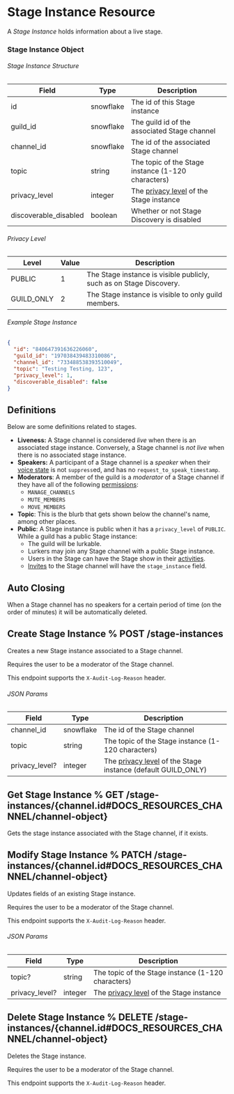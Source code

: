 
# Stage Instance Resource

A _Stage Instance_ holds information about a live stage.

### Stage Instance Object

###### Stage Instance Structure

| Field                 | Type      | Description                                                                                                   |
| --------------------- | --------- | ------------------------------------------------------------------------------------------------------------- |
| id                    | snowflake | The id of this Stage instance                                                                                 |
| guild_id              | snowflake | The guild id of the associated Stage channel                                                                  |
| channel_id            | snowflake | The id of the associated Stage channel                                                                        |
| topic                 | string    | The topic of the Stage instance (1-120 characters)                                                            |
| privacy_level         | integer   | The [privacy level](#DOCS_RESOURCES_STAGE_INSTANCE/stage-instance-object-privacy-level) of the Stage instance |
| discoverable_disabled | boolean   | Whether or not Stage Discovery is disabled                                                                    |

###### Privacy Level

| Level      | Value | Description                                                         |
| ---------- | ----- | ------------------------------------------------------------------- |
| PUBLIC     | 1     | The Stage instance is visible publicly, such as on Stage Discovery. |
| GUILD_ONLY | 2     | The Stage instance is visible to only guild members.                |

###### Example Stage Instance

```json
{
  "id": "840647391636226060",
  "guild_id": "197038439483310086",
  "channel_id": "733488538393510049",
  "topic": "Testing Testing, 123",
  "privacy_level": 1,
  "discoverable_disabled": false
}
```

## Definitions

Below are some definitions related to stages.

- **Liveness:** A Stage channel is considered _live_ when there is an associated stage instance. Conversely, a Stage channel is _not live_ when there is no associated stage instance.
- **Speakers:** A participant of a Stage channel is a _speaker_ when their [voice state](#DOCS_RESOURCES_VOICE/voice-state-object)
  is not `suppress`ed, and has no `request_to_speak_timestamp`.
- **Moderators**: A member of the guild is a _moderator_ of a Stage channel if they have all of the following [permissions](#DOCS_TOPICS_PERMISSIONS/permissions):
  - `MANAGE_CHANNELS`
  - `MUTE_MEMBERS`
  - `MOVE_MEMBERS`
- **Topic**: This is the blurb that gets shown below the channel's name, among other places.
- **Public**: A Stage instance is public when it has a `privacy_level` of `PUBLIC`. While a guild has a public Stage instance:
  - The guild will be lurkable.
  - Lurkers may join any Stage channel with a public Stage instance.
  - Users in the Stage can have the Stage show in their [activities](#DOCS_TOPICS_GATEWAY/presence).
  - [Invites](#DOCS_RESOURCES_INVITE/invite-object) to the Stage channel will have the `stage_instance` field.

## Auto Closing

When a Stage channel has no speakers for a certain period of time (on the order of minutes) it will be automatically deleted.

## Create Stage Instance % POST /stage-instances

Creates a new Stage instance associated to a Stage channel.

Requires the user to be a moderator of the Stage channel.

<Alert type="info">

This endpoint supports the `X-Audit-Log-Reason` header.

</Alert>

###### JSON Params

| Field          | Type      | Description                                                                                                                        |
| -------------- | --------- | ---------------------------------------------------------------------------------------------------------------------------------- |
| channel_id     | snowflake | The id of the Stage channel                                                                                                        |
| topic          | string    | The topic of the Stage instance (1-120 characters)                                                                                 |
| privacy_level? | integer   | The [privacy level](#DOCS_RESOURCES_STAGE_INSTANCE/stage-instance-object-privacy-level) of the Stage instance (default GUILD_ONLY) |

## Get Stage Instance % GET /stage-instances/{channel.id#DOCS_RESOURCES_CHANNEL/channel-object}

Gets the stage instance associated with the Stage channel, if it exists.

## Modify Stage Instance % PATCH /stage-instances/{channel.id#DOCS_RESOURCES_CHANNEL/channel-object}

Updates fields of an existing Stage instance.

Requires the user to be a moderator of the Stage channel.

<Alert type="info">

This endpoint supports the `X-Audit-Log-Reason` header.

</Alert>

###### JSON Params

| Field          | Type    | Description                                                                                                   |
| -------------- | ------- | ------------------------------------------------------------------------------------------------------------- |
| topic?         | string  | The topic of the Stage instance (1-120 characters)                                                            |
| privacy_level? | integer | The [privacy level](#DOCS_RESOURCES_STAGE_INSTANCE/stage-instance-object-privacy-level) of the Stage instance |

## Delete Stage Instance % DELETE /stage-instances/{channel.id#DOCS_RESOURCES_CHANNEL/channel-object}

Deletes the Stage instance.

Requires the user to be a moderator of the Stage channel.

<Alert type="info">

This endpoint supports the `X-Audit-Log-Reason` header.

</Alert>
